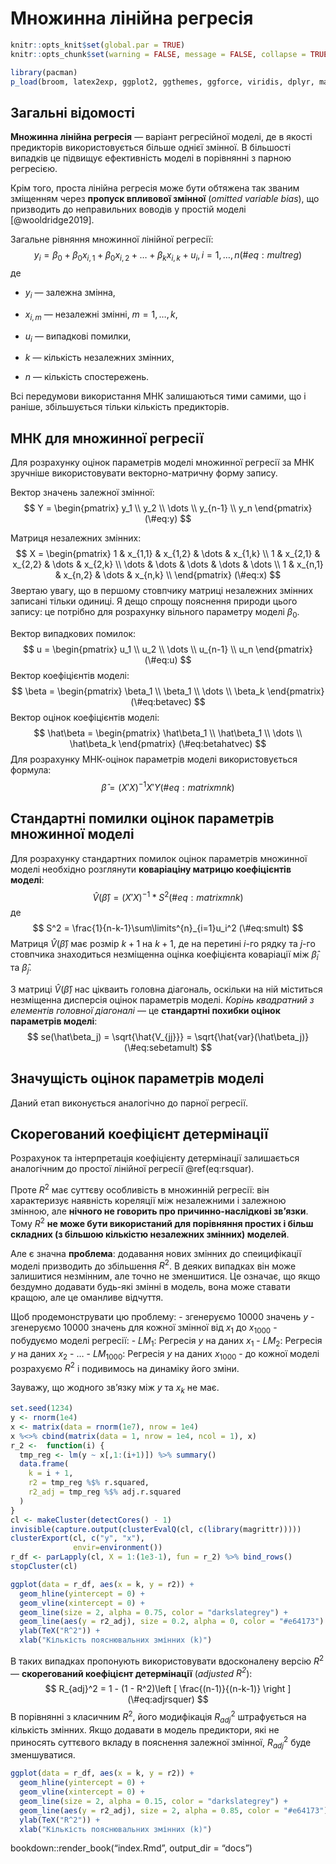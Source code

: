 # Множинна лінійна регресія {#multiple_regression}

```r
knitr::opts_knit$set(global.par = TRUE)
knitr::opts_chunk$set(warning = FALSE, message = FALSE, collapse = TRUE, out.width = '100%', cache = TRUE)

library(pacman)
p_load(broom, latex2exp, ggplot2, ggthemes, ggforce, viridis, dplyr, magrittr, knitr, parallel)
```

## Загальні відомості 
**Множинна лінійна регресія** --- варіант регресійної моделі, де в якості предикторів використовується більше однієї змінної. В більшості випадків це підвищує ефективність моделі в порівнянні з парною регресією.

Крім того, проста лінійна регресія може бути обтяжена так званим зміщенням через **пропуск впливової змінної** (*omitted variable bias*), що призводить до неправильних воводів у простій моделі [@wooldridge2019].

Загальне рівняння множинної лінійної регресії:
$$
y_i = \beta_0 + \beta_0x_{i,1} + \beta_0x_{i,2} + \dots + \beta_kx_{i,k} + u_i, i = 1,\dots,n
(\#eq:multreg)
$$
де

* $y_i$ --- залежна змінна,

* $x_{i,m}$ --- незалежні змінні, $m = 1,\dots,k$,

* $u_i$ --- випадкові помилки,

* $k$ --- кількість незалежних змінних,

* $n$ --- кількість спостережень.

Всі передумови використання МНК залишаються тими самими, що і раніше, збільшується тільки кількість предикторів.

## МНК для множинної регресії
Для розрахунку оцінок параметрів моделі множинної регресії за МНК зручніше використовувати векторно-матричну форму запису.

Вектор значень залежної змінної:
$$
Y = \begin{pmatrix}
y_1 \\
y_2 \\
\dots \\
y_{n-1} \\
y_n
\end{pmatrix}
(\#eq:y)
$$

Матриця незалежних змінних:
$$
X = \begin{pmatrix}
1 & x_{1,1} & x_{1,2} & \dots & x_{1,k} \\
1 & x_{2,1} & x_{2,2} & \dots & x_{2,k} \\
\dots & \dots & \dots & \dots & \dots \\
1 & x_{n,1} & x_{n,2} & \dots & x_{n,k} \\
\end{pmatrix}
(\#eq:x)
$$
Звертаю увагу, що в першому стовпчику матриці незалежних змінних записані тільки одиниці. Я дещо спрощу пояснення природи цього запису: це потрібно для розрахунку вільного параметру моделі $\beta_0$.

Вектор випадкових помилок:
$$
u = \begin{pmatrix}
u_1 \\
u_2 \\
\dots \\
u_{n-1} \\
u_n
\end{pmatrix}
(\#eq:u)
$$
Вектор коефіцієнтів моделі:
$$
\beta = \begin{pmatrix}
\beta_1 \\
\beta_1 \\
\dots \\
\beta_k
\end{pmatrix}
(\#eq:betavec)
$$
Вектор оцінок коефіцієнтів моделі:
$$
\hat\beta = \begin{pmatrix}
\hat\beta_1 \\
\hat\beta_1 \\
\dots \\
\hat\beta_k
\end{pmatrix}
(\#eq:betahatvec)
$$
Для розрахунку МНК-оцінок параметрів моделі використовується формула:
$$
\hat\beta = (X'X)^{-1}X'Y
(\#eq:matrixmnk)
$$

## Стандартні помилки оцінок параметрів множинної моделі
Для розрахунку стандартних помилок оцінок параметрів множинної моделі необхідно розглянути **коваріаціну матрицю коефіцієнтів моделі**:
$$
\hat{V}(\hat\beta) = (X'X)^{-1}*S^2
(\#eq:matrixmnk)
$$
де
$$
S^2 = \frac{1}{n-k-1}\sum\limits^{n}_{i=1}u_i^2
(\#eq:smult)
$$
Матриця $\hat{V}(\hat\beta)$ має розмір $k+1$ на $k+1$, де на перетині $i$-го рядку та $j$-го стовпчика знаходиться незміщенна оцінка коефіцієнта коваріації між $\hat\beta_i$ та $\hat\beta_j$.

З матриці $\hat{V}(\hat\beta)$ нас цікваить головна діагональ, оскільки на ній міститься незміщенна дисперсія оцінок параметрів моделі. *Корінь квадратний з елементів головної діагоналі* --- це **стандартні похибки оцінок параметрів моделі**:
$$
se(\hat\beta_j) = \sqrt{\hat{V_{jj}}} = \sqrt{\hat{var}(\hat\beta_j)}
(\#eq:sebetamult)
$$

## Значущість оцінок параметрів моделі
Даний етап виконується аналогічно до парної регресії.

## Скорегований коефіцієнт детермінації
Розрахунок та інтерпретація коефіцієнту детермінації залишається аналогічним до простої лінійної регресії \@ref(eq:rsquar).

Проте $R^2$ має суттєву особливість в множинній регресії: він характеризує наявність кореляції між незалежними і залежною змінною, але **нічного не говорить про причинно-наслідкові зв'язки**. Тому $R^2$ **не може бути використаний для порівняння простих і більш складних (з більшою кількістю незалежних змінних) моделей**.

Але є значна **проблема**: додавання нових змінних до спеицифікації моделі призводить до збільшення $R^2$. В деяких випадках він може залишитися незмінним, але точно не зменшитися. Це означає, що якщо бездумно додавати будь-які змінні в модель, вона може ставати кращою, але це оманливе відчуття.

Щоб продемонструвати цю проблему:
- згенеруємо 10000 значень  $y$
- згенеруємо 10000 значень для кожної змінної від $x_1$ до $x_{1000}$
- побудуємо моделі регресії:
  - $LM_1$: Регресія $y$ на даних $x_1$
  - $LM_2$: Регресія $y$ на даних $x_2$
  - $\dots$
  - $LM_{1000}$: Регресія $y$ на даних $x_{1000}$
- до кожної моделі розрахуємо $R^2$ і подивимось на динаміку його зміни.

Зауважу, що жодного зв'язку між $y$ та $x_k$ не має.

```r
set.seed(1234)
y <- rnorm(1e4)
x <- matrix(data = rnorm(1e7), nrow = 1e4)
x %<>% cbind(matrix(data = 1, nrow = 1e4, ncol = 1), x)
r_2 <-  function(i) {
  tmp_reg <- lm(y ~ x[,1:(i+1)]) %>% summary()
  data.frame(
    k = i + 1,
    r2 = tmp_reg %$% r.squared,
    r2_adj = tmp_reg %$% adj.r.squared
  )
}
cl <- makeCluster(detectCores() - 1)
invisible(capture.output(clusterEvalQ(cl, c(library(magrittr)))))
clusterExport(cl, c("y", "x"), 
              envir=environment())
r_df <- parLapply(cl, X = 1:(1e3-1), fun = r_2) %>% bind_rows()
stopCluster(cl)
```

```r
ggplot(data = r_df, aes(x = k, y = r2)) +
  geom_hline(yintercept = 0) +
  geom_vline(xintercept = 0) +
  geom_line(size = 2, alpha = 0.75, color = "darkslategrey") +
  geom_line(aes(y = r2_adj), size = 0.2, alpha = 0, color = "#e64173") +
  ylab(TeX("R^2")) +
  xlab("Кількість пояснювальних змінних (k)")
```

В таких випадках пропонують використовувати вдосконалену версію $R^2$ --- **скорегований коефіцієнт детермінації** (*adjusted $R^2$*):
$$
R_{adj}^2 = 1 - (1 - R^2)\left [  \frac{(n-1)}{(n-k-1)} \right ]
(\#eq:adjrsquer)
$$
В порівнянні з класичним $R^2$, його модифікація $R_{adj}^2$ штрафується на кількість змінних. Якщо додавати в модель предиктори, які не приносять суттєвого вкладу в пояснення залежної змінної, $R_{adj}^2$ буде зменшуватися.

```r
ggplot(data = r_df, aes(x = k, y = r2)) +
  geom_hline(yintercept = 0) +
  geom_vline(xintercept = 0) +
  geom_line(size = 2, alpha = 0.15, color = "darkslategrey") +
  geom_line(aes(y = r2_adj), size = 2, alpha = 0.85, color = "#e64173") +
  ylab(TeX("R^2")) +
  xlab("Кількість пояснювальних змінних (k)")
```

bookdown::render_book("index.Rmd", output_dir = "docs")
